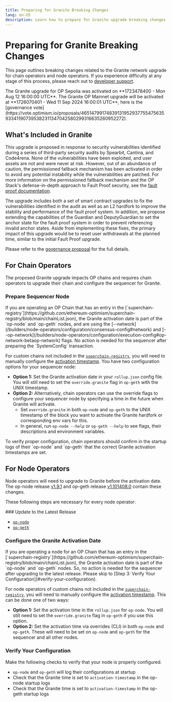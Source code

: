 ```yaml
---
title: Preparing for Granite Breaking Changes
lang: en-US
description: Learn how to prepare for Granite upgrade breaking changes.
---
```



# Preparing for Granite Breaking Changes

This page outlines breaking changes related to the Granite network upgrade for chain operators and node operators.
If you experience difficulty at any stage of this process, please reach out to [developer support](https://github.com/ethereum-optimism/developers/discussions).

<Callout type="info">
  The Granite upgrade for OP Sepolia was activated on **1723478400 - Mon Aug 12 16:00:00 UTC**.  The Granite OP Mainnet upgrade will be activated at **1726070401 - Wed 11 Sep 2024 16:00:01 UTC**, here is the [governance vote](https://vote.optimism.io/proposals/46514799174839131952937755475635933411907395382311347042580299316635260952272).
</Callout>

## What's Included in Granite

This upgrade is proposed in response to security vulnerabilities identified during a series of third-party security audits by Spearbit, Cantina, and Code4rena. None of the vulnerabilities have been exploited, and user assets are not and were never at risk. However, out of an abundance of caution, the permissioned fallback mechanism has been activated in order to avoid any potential instability while the vulnerabilities are patched. For more information on the permissioned fallback mechanism and the OP Stack's defense-in-depth approach to Fault Proof security, see the [fault proof documentation](https://docs.optimism.io/stack/protocol/fault-proofs/fp-security).

The upgrade includes both a set of smart contract upgrades to fix the vulnerabilities identified in the audit as well as an L2 hardfork to improve the stability and performance of the fault proof system. In addition, we propose extending the capabilities of the Guardian and DeputyGuardian to set the anchor state for the fault proof system in order to prevent referencing invalid anchor states. Aside from implementing these fixes, the primary impact of this upgrade would be to reset user withdrawals at the planned time, similar to the initial Fault Proof upgrade. 

Please refer to the [governance proposal](https://gov.optimism.io/t/upgrade-proposal-10-granite-network-upgrade/8733) for the full details.

## For Chain Operators

The proposed Granite upgrade impacts OP chains and requires chain operators to upgrade their chain and configure the sequencer for Granite.

<Steps>

  ### Prepare Sequencer Node

  <Callout type="warning">
    If you are operating an OP Chain that has an entry in the [`superchain-registry`](https://github.com/ethereum-optimism/superchain-registry/blob/main/chainList.json), the Granite activation date is part of the `op-node` and `op-geth` nodes, and are using the [--network](/builders/node-operators/configuration/consensus-config#network) and [--op-network](/builders/node-operators/configuration/execution-config#op-network-betaop-network) flags. No action is needed for the sequencer after preparing the `SystemConfig` transaction. 
  </Callout>

  For custom chains not included in the [`superchain-registry`](https://github.com/ethereum-optimism/superchain-registry/blob/main/chainList.json), you will need to manually configure the [activation timestamp](https://github.com/ethereum-optimism/superchain-registry/blob/main/superchain/configs/mainnet/superchain.toml). You have two configuration options for your sequencer node:

  *   **Option 1:** Set the Granite activation date in your `rollup.json`  config file. You will still need to set the `override.granite` flag in `op-geth` with the UNIX timestamp.
  *   **Option 2:** Alternatively, chain operators can use the override flags to configure your sequencer node by specifying a time in the future when Granite will activate.
      *   Set  `override.granite`  in both `op-node` and `op-geth` to the UNIX timestamp of the block you want to activate the Granite hardfork or corresponding env vars for this.
      *   In general, run `op-node --help` or `op-geth --help` to see flags, their descriptions and environment variables.
</Steps>

<Callout type="info">
  To verify proper configuration, chain operators should confirm in the startup logs of their `op-node` and `op-geth` that the correct Granite activation timestamps are set.
</Callout>

## For Node Operators

Node operators will need to upgrade to Granite before the activation date. 
The op-node release [v1.9.1](https://github.com/ethereum-optimism/optimism/releases/tag/v1.9.1) 
and op-geth release [v1.101408.0](https://github.com/ethereum-optimism/op-geth/releases/tag/v1.101408.0) contain these changes.

These following steps are necessary for every node operator:

<Steps>
  ### Update to the Latest Release

  *   [`op-node`](https://github.com/ethereum-optimism/optimism/releases/tag/v1.9.1)
  *   [`op-geth`](https://github.com/ethereum-optimism/op-geth/releases/tag/v1.101408.0)

  ### Configure the Granite Activation Date

  <Callout type="warning">
    If you are operating a node for an OP Chain that has an entry in the [`superchain-registry`](https://github.com/ethereum-optimism/superchain-registry/blob/main/chainList.json), the Granite activation date is part of the `op-node` and `op-geth` nodes. So, no action is needed for the sequencer after upgrading to the latest release. Please skip to [Step 3: Verify Your Configuration](#verify-your-configuration).
  </Callout>

  For node operators of custom chains not included in the [`superchain-registry`](https://github.com/ethereum-optimism/superchain-registry/blob/main/chainList.json), you will need to manually configure the [activation timestamp](https://github.com/ethereum-optimism/superchain-registry/blob/main/superchain/configs/mainnet/superchain.toml). This can be done one of two ways:

  *   **Option 1:** Set the activation time in the `rollup.json` for `op-node`. You will still need to set the `override.granite` flag in `op-geth` if you use this option.
  *   **Option 2:** Set the activation time via overrides (CLI) in both `op-node` and `op-geth`. These will need to be set on `op-node` and `op-geth` for the sequencer and all other nodes.

  ### Verify Your Configuration

  Make the following checks to verify that your node is properly configured.

  *   `op-node` and `op-geth` will log their configurations at startup
  *   Check that the Granite time is set to `activation-timestamp` in the op-node startup logs
  *   Check that the Granite time is set to `activation-timestamp` in the op-geth startup logs
</Steps>
